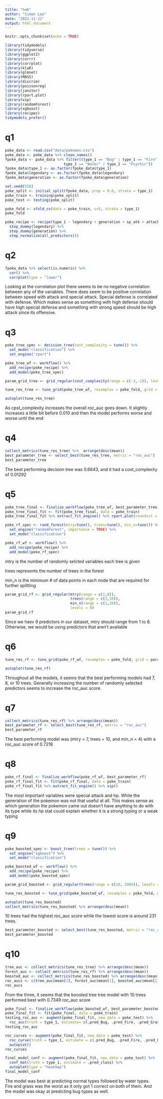```yaml
---
title: "hw6"
author: "Simon Lee"
date: "2022-11-21"
output: html_document
---
```


```r
knitr::opts_chunk$set(echo = TRUE)
```

```r
library(tidymodels)
library(tidyverse)
library(ggplot2)
library(corrr)
library(corrplot)
library(klaR)
library(glmnet)
library(MASS)
library(discrim)
library(poissonreg)
library(janitor)
library(rpart.plot)
library(vip)
library(randomForest)
library(xgboost)
library(recipes)
tidymodels_prefer()
```

# q1
```r
poke_data <- read.csv("data/pokemon.csv")
poke_data <- poke_data %>% clean_names()
fpoke_data <- poke_data %>% filter((type_1 == "Bug" | type_1 == "Fire" | type_1 == "Grass" | type_1 == "Normal" |
                           type_1 == "Water" | type_1 == "Psychic"))
fpoke_data$type_1 <- as.factor(fpoke_data$type_1)
fpoke_data$legendary <- as.factor(fpoke_data$legendary)
fpoke_data$generation <- as.factor(fpoke_data$generation)

set.seed(558)
poke_split <- initial_split(fpoke_data, prop = 0.8, strata = type_1)
poke_train <- training(poke_split)
poke_test <- testing(poke_split)

poke_fold <- vfold_cv(data = poke_train, v=5, strata = type_1)
poke_fold

poke_recipe <- recipe(type_1 ~ legendary + generation + sp_atk + attack + speed + defense + hp + sp_def, data= poke_train) %>% 
  step_dummy(legendary) %>% 
  step_dummy(generation) %>% 
  step_normalize(all_predictors())
```

# q2
```r
fpoke_data %>% select(is.numeric) %>% 
  cor() %>% 
  corrplot(type = "lower")
```

Looking at the correlation plot there seems to be no negative correlation between any of the variables. There does seem to be positive correlation between speed with attack and special attack. Special defense is correlated with defense. Which makes sense
as something with high defense should have high special defense and something with strong speed should be high attack since its offensive.

# q3
```r
poke_tree_spec <- decision_tree(cost_complexity = tune()) %>% 
  set_mode("classification") %>% 
  set_engine("rpart")

poke_tree_wf <- workflow() %>% 
  add_recipe(poke_recipe) %>% 
  add_model(poke_tree_spec)

param_grid_tree <- grid_regular(cost_complexity(range = c(-3,-1)), levels = 10)

tune_res_tree <- tune_grid(poke_tree_wf, resamples = poke_fold, grid = param_grid_tree, metrics = metric_set(roc_auc))
```

```r
autoplot(tune_res_tree)
```

As cpst_complexity increases the overall roc_auc goes down. It slightly increases a little bit before 0.010 and then the model
performs worse and worse until the end

# q4
```r
collect_metrics(tune_res_tree) %>%  arrange(desc(mean))
best_parameter_tree <- select_best(tune_res_tree, metric = "roc_auc")
best_parameter_tree
```

The best performing decision tree was 0.6643, and it had a cost_complexity of 0.01292

# q5
```r
poke_tree_final <- finalize_workflow(poke_tree_wf, best_parameter_tree)
poke_tree_final_fit <- fit(poke_tree_final, data = poke_train)
poke_tree_final_fit %>% extract_fit_engine() %>% rpart.plot(roundint = FALSE)
```

```r
poke_rf_spec <- rand_forest(mtry=tune(), trees=tune(), min_n=tune()) %>% 
  set_engine("randomForest", importance = TRUE) %>% 
  set_mode("classification")

poke_rf_wf <- workflow() %>% 
  add_recipe(poke_recipe) %>% 
  add_model(poke_rf_spec)
```

mtry is the number of randomly selcted variables each tree is given

trees represents the number of trees in the forest

min_n is the minimum # of data points in each node that are required for further splitting

```r
param_grid_rf <- grid_regular(mtry(range = c(1,8)),
                              trees(range = c(1,10)),
                              min_n(range = c(1,10)),
                              levels = 8)
param_grid_rf
```

Since we haev 9 predictors in our dataset, mtry should range from 1 to 8. Otherwise, we would be using predictors that
aren't available

# q6
```r
tune_res_rf <- tune_grid(poke_rf_wf, resamples = poke_fold, grid = param_grid_rf, metrics = metric_set(roc_auc))
```

```r
autoplot(tune_res_rf)
```

Throughout all the models, it seems that the best performing models had 7, 8, or 10 trees. Generally increasing the number of
randomly selected predictors seems to increase the roc_auc score.

# q7
```r
collect_metrics(tune_res_rf) %>% arrange(desc(mean))
best_parameter_rf <- select_best(tune_res_rf, metric = "roc_auc")
best_parameter_rf
```

The best performing model was (mtry = 7, trees = 10, and min_n = 4) with a roc_auc score of 0.7218

# q8
```r
poke_rf_final <- finalize_workflow(poke_rf_wf, best_parameter_rf)
poke_rf_final_fit <- fit(poke_rf_final, data = poke_train)
poke_rf_final_fit %>% extract_fit_engine() %>% vip()
```

The most important variables were special attack and hp. While the generation of the pokemon was not that useful at all.
This makes sense as which generation the pokemon came out doesn't have anything to do with its type while its hp stat
could explain whether it is a strong typing or a weak typing

# q9
```r
poke_boosted_spec <- boost_tree(trees = tune()) %>% 
  set_engine("xgboost") %>% 
  set_mode("classification")

poke_boosted_wf <- workflow() %>% 
  add_recipe(poke_recipe) %>% 
  add_model(poke_boosted_spec)

param_grid_boosted <- grid_regular(trees(range = c(10, 2000)), levels = 10)

tune_res_boosted <- tune_grid(poke_boosted_wf, resamples = poke_fold, grid = param_grid_boosted, metrics = metric_set(roc_auc))
```

```r
autoplot(tune_res_boosted)
collect_metrics(tune_res_boosted) %>% arrange(desc(mean))
```

10 trees had the highest roc_auc score while the lowest score is around 231 trees.


```r
best_parameter_boosted <- select_best(tune_res_boosted, metric = "roc_auc")
best_parameter_boosted
```

# q10
```r
tree_auc <- collect_metrics(tune_res_tree) %>% arrange(desc(mean))
forest_auc <- collect_metrics(tune_res_rf) %>% arrange(desc(mean))
boosted_auc <- collect_metrics(tune_res_boosted) %>% arrange(desc(mean))
roc_aucs <- c(tree_auc$mean[1], forest_auc$mean[1], boosted_auc$mean[1])
roc_aucs
```
From the three, it seems that the boosted tree tree model with 10 trees performed best with 0.7349 roc_auc score

```r
poke_final <- finalize_workflow(poke_boosted_wf, best_parameter_boosted)
poke_final_fit <- fit(poke_final, data = poke_train)
testing_roc_auc <- augment(poke_final_fit, new_data = poke_test) %>% 
  roc_auc(truth = type_1, estimate= c(.pred_Bug, .pred_Fire, .pred_Grass, .pred_Normal, .pred_Psychic, .pred_Water))
testing_roc_auc
```

```r
roc_curves <- augment(poke_final_fit, new_data = poke_test) %>%
  roc_curve(truth = type_1, estimate = c(.pred_Bug, .pred_Fire, .pred_Grass, .pred_Normal, .pred_Psychic, .pred_Water)) %>% 
  autoplot()
roc_curves
```

```r
final_model_conf <- augment(poke_final_fit, new_data = poke_test) %>% 
  conf_mat(truth = type_1, estimate = .pred_class) %>% 
  autoplot(type = "heatmap")
final_model_conf
```

The model was best at predicting normal types followed by water types. Fire and grass was the worst as it only got 1 correct
on both of them. And the model was okay at predicting bug types as well.